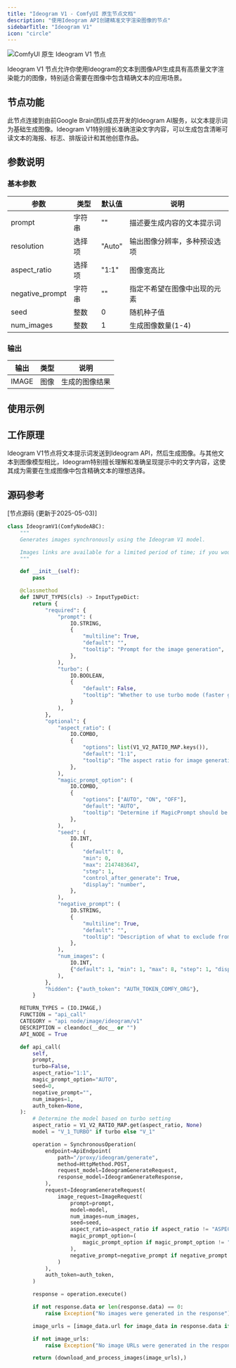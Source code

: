 ```yaml
---
title: "Ideogram V1 - ComfyUI 原生节点文档"
description: "使用Ideogram API创建精准文字渲染图像的节点"
sidebarTitle: "Ideogram V1"
icon: "circle"
---
```


![ComfyUI 原生 Ideogram V1 节点](/images/built-in-nodes/api_nodes/ideogram/ideogram-v1.jpg)

Ideogram V1 节点允许你使用Ideogram的文本到图像API生成具有高质量文字渲染能力的图像，特别适合需要在图像中包含精确文本的应用场景。

## 节点功能

此节点连接到由前Google Brain团队成员开发的Ideogram AI服务，以文本提示词为基础生成图像。Ideogram V1特别擅长准确渲染文字内容，可以生成包含清晰可读文本的海报、标志、排版设计和其他创意作品。

## 参数说明

### 基本参数

| 参数 | 类型 | 默认值 | 说明 |
|-----|-----|-------|------|
| prompt | 字符串 | "" | 描述要生成内容的文本提示词 |
| resolution | 选择项 | "Auto" | 输出图像分辨率，多种预设选项 |
| aspect_ratio | 选择项 | "1:1" | 图像宽高比 |
| negative_prompt | 字符串 | "" | 指定不希望在图像中出现的元素 |
| seed | 整数 | 0 | 随机种子值 |
| num_images | 整数 | 1 | 生成图像数量(1-4) |

### 输出

| 输出 | 类型 | 说明 |
|-----|-----|------|
| IMAGE | 图像 | 生成的图像结果 |

## 使用示例

## 工作原理

Ideogram V1节点将文本提示词发送到Ideogram API，然后生成图像。与其他文本到图像模型相比，Ideogram特别擅长理解和准确呈现提示中的文字内容，这使其成为需要在生成图像中包含精确文本的理想选择。

## 源码参考

[节点源码 (更新于2025-05-03)] 

```python
class IdeogramV1(ComfyNodeABC):
    """
    Generates images synchronously using the Ideogram V1 model.

    Images links are available for a limited period of time; if you would like to keep the image, you must download it.
    """

    def __init__(self):
        pass

    @classmethod
    def INPUT_TYPES(cls) -> InputTypeDict:
        return {
            "required": {
                "prompt": (
                    IO.STRING,
                    {
                        "multiline": True,
                        "default": "",
                        "tooltip": "Prompt for the image generation",
                    },
                ),
                "turbo": (
                    IO.BOOLEAN,
                    {
                        "default": False,
                        "tooltip": "Whether to use turbo mode (faster generation, potentially lower quality)",
                    }
                ),
            },
            "optional": {
                "aspect_ratio": (
                    IO.COMBO,
                    {
                        "options": list(V1_V2_RATIO_MAP.keys()),
                        "default": "1:1",
                        "tooltip": "The aspect ratio for image generation.",
                    },
                ),
                "magic_prompt_option": (
                    IO.COMBO,
                    {
                        "options": ["AUTO", "ON", "OFF"],
                        "default": "AUTO",
                        "tooltip": "Determine if MagicPrompt should be used in generation",
                    },
                ),
                "seed": (
                    IO.INT,
                    {
                        "default": 0,
                        "min": 0,
                        "max": 2147483647,
                        "step": 1,
                        "control_after_generate": True,
                        "display": "number",
                    },
                ),
                "negative_prompt": (
                    IO.STRING,
                    {
                        "multiline": True,
                        "default": "",
                        "tooltip": "Description of what to exclude from the image",
                    },
                ),
                "num_images": (
                    IO.INT,
                    {"default": 1, "min": 1, "max": 8, "step": 1, "display": "number"},
                ),
            },
            "hidden": {"auth_token": "AUTH_TOKEN_COMFY_ORG"},
        }

    RETURN_TYPES = (IO.IMAGE,)
    FUNCTION = "api_call"
    CATEGORY = "api node/image/ideogram/v1"
    DESCRIPTION = cleandoc(__doc__ or "")
    API_NODE = True

    def api_call(
        self,
        prompt,
        turbo=False,
        aspect_ratio="1:1",
        magic_prompt_option="AUTO",
        seed=0,
        negative_prompt="",
        num_images=1,
        auth_token=None,
    ):
        # Determine the model based on turbo setting
        aspect_ratio = V1_V2_RATIO_MAP.get(aspect_ratio, None)
        model = "V_1_TURBO" if turbo else "V_1"

        operation = SynchronousOperation(
            endpoint=ApiEndpoint(
                path="/proxy/ideogram/generate",
                method=HttpMethod.POST,
                request_model=IdeogramGenerateRequest,
                response_model=IdeogramGenerateResponse,
            ),
            request=IdeogramGenerateRequest(
                image_request=ImageRequest(
                    prompt=prompt,
                    model=model,
                    num_images=num_images,
                    seed=seed,
                    aspect_ratio=aspect_ratio if aspect_ratio != "ASPECT_1_1" else None,
                    magic_prompt_option=(
                        magic_prompt_option if magic_prompt_option != "AUTO" else None
                    ),
                    negative_prompt=negative_prompt if negative_prompt else None,
                )
            ),
            auth_token=auth_token,
        )

        response = operation.execute()

        if not response.data or len(response.data) == 0:
            raise Exception("No images were generated in the response")

        image_urls = [image_data.url for image_data in response.data if image_data.url]

        if not image_urls:
            raise Exception("No image URLs were generated in the response")

        return (download_and_process_images(image_urls),)
```